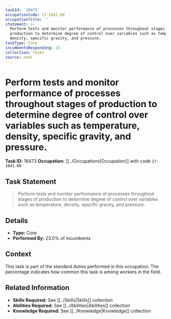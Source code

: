 ```yaml
---
taskId: '18473'
occupationCode: 17-2041.00
occupationTitle: ''
statement: >-
  Perform tests and monitor performance of processes throughout stages of
  production to determine degree of control over variables such as temperature,
  density, specific gravity, and pressure.
taskType: Core
incumbentsResponding: 23
collection: Tasks
source: onet
---
```

# Perform tests and monitor performance of processes throughout stages of production to determine degree of control over variables such as temperature, density, specific gravity, and pressure.

**Task ID:** 18473
**Occupation:** [[../Occupations|Occupation]] with code `17-2041.00`

## Task Statement

> Perform tests and monitor performance of processes throughout stages of production to determine degree of control over variables such as temperature, density, specific gravity, and pressure.

## Details

- **Type:** Core
- **Performed By:** 23.0% of incumbents

## Context

This task is part of the standard duties performed in this occupation. The percentage indicates how common this task is among workers in the field.

## Related Information

- **Skills Required:** See [[../Skills|Skills]] collection
- **Abilities Required:** See [[../Abilities|Abilities]] collection
- **Knowledge Required:** See [[../Knowledge|Knowledge]] collection
